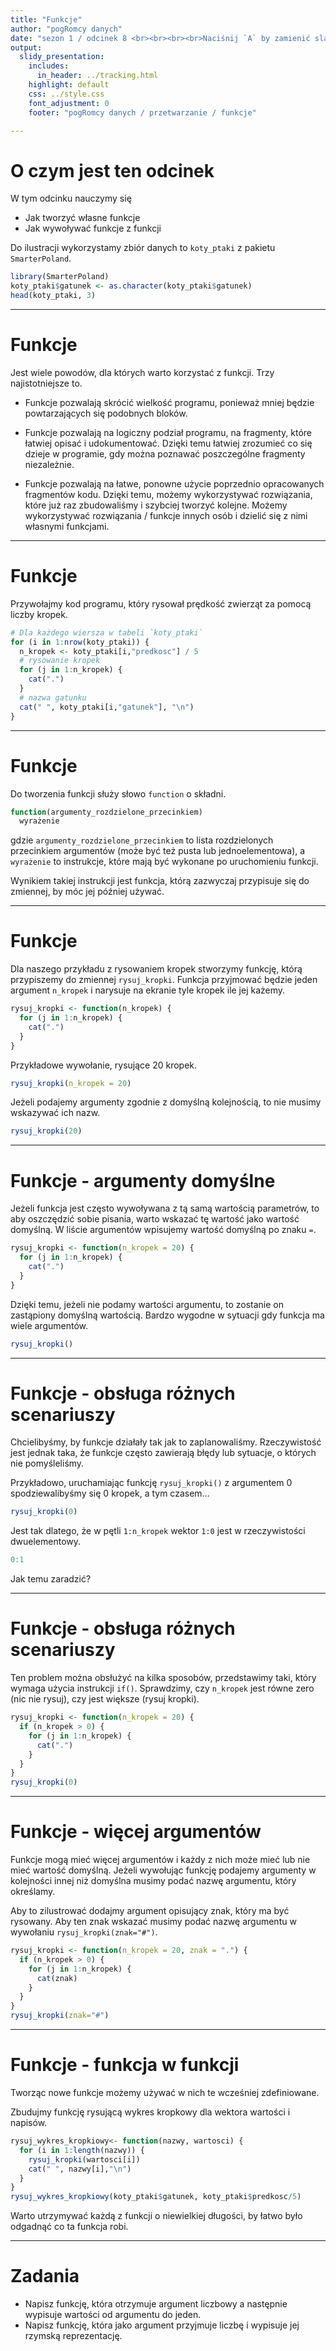```yaml
---
title: "Funkcje"
author: "pogRomcy danych"
date: "sezon 1 / odcinek 8 <br><br><br><br>Naciśnij `A` by zamienić slajdy na ciągły tekst. <br> Naciśnij `T` by wyświetlić spis treści."
output:
  slidy_presentation:
    includes:
      in_header: ../tracking.html
    highlight: default
    css: ../style.css
    font_adjustment: 0
    footer: "pogRomcy danych / przetwarzanie / funkcje"

---
```


# O czym jest ten odcinek

W tym odcinku nauczymy się

- Jak tworzyć własne funkcje
- Jak wywoływać funkcje z funkcji

Do ilustracji wykorzystamy zbiór danych to `koty_ptaki` z pakietu `SmarterPoland`.

```r
library(SmarterPoland)
koty_ptaki$gatunek <- as.character(koty_ptaki$gatunek)
head(koty_ptaki, 3)
```

---

# Funkcje

Jest wiele powodów, dla których warto korzystać z funkcji. Trzy najistotniejsze to.

* Funkcje pozwalają skrócić wielkość programu, ponieważ mniej będzie powtarzających się podobnych bloków. 

* Funkcje pozwalają na logiczny podział programu, na fragmenty, które łatwiej opisać i udokumentować. Dzięki temu łatwiej zrozumieć co się dzieje w programie, gdy można poznawać poszczególne fragmenty niezależnie.

* Funkcje pozwalają na łatwe, ponowne użycie poprzednio opracowanych fragmentów kodu. Dzięki temu, możemy wykorzystywać rozwiązania, które już raz zbudowaliśmy i szybciej tworzyć kolejne. Możemy wykorzystywać rozwiązania / funkcje innych osób i dzielić się z nimi własnymi funkcjami.

---

# Funkcje

Przywołajmy kod programu, który rysował prędkość zwierząt za pomocą liczby kropek.

```r
# Dla każdego wiersza w tabeli `koty_ptaki`
for (i in 1:nrow(koty_ptaki)) {
  n_kropek <- koty_ptaki[i,"predkosc"] / 5
  # rysowanie kropek
  for (j in 1:n_kropek) {
    cat(".")
  }
  # nazwa gatunku
  cat(" ", koty_ptaki[i,"gatunek"], "\n")
}
```

---

# Funkcje

Do tworzenia funkcji służy słowo `function` o składni.

```r
function(argumenty_rozdzielone_przecinkiem) 
  wyrażenie
```

gdzie `argumenty_rozdzielone_przecinkiem` to lista rozdzielonych przecinkiem argumentów (może być też pusta lub jednoelementowa), a `wyrażenie` to instrukcje, które mają być wykonane po uruchomieniu funkcji.

Wynikiem takiej instrukcji jest funkcja, którą zazwyczaj przypisuje się do zmiennej, by móc jej później używać.

---

# Funkcje

Dla naszego przykładu z rysowaniem kropek stworzymy funkcję, którą przypiszemy do zmiennej `rysuj_kropki`. Funkcja przyjmować będzie jeden argument `n_kropek` i narysuje na ekranie tyle kropek ile jej każemy.

```r
rysuj_kropki <- function(n_kropek) {
  for (j in 1:n_kropek) {
    cat(".")
  }
}
```

Przykładowe wywołanie, rysujące 20 kropek.

```r
rysuj_kropki(n_kropek = 20)
```

Jeżeli podajemy argumenty zgodnie z domyślną kolejnością, to nie musimy wskazywać ich nazw.

```r
rysuj_kropki(20)
```

---

# Funkcje - argumenty domyślne

Jeżeli funkcja jest często wywoływana z tą samą wartością parametrów, to aby oszczędzić sobie pisania, warto wskazać tę wartość jako wartość domyślną. W liście argumentów wpisujemy wartość domyślną po znaku `=`.

```r
rysuj_kropki <- function(n_kropek = 20) {
  for (j in 1:n_kropek) {
    cat(".")
  }
}
```

Dzięki temu, jeżeli nie podamy wartości argumentu, to zostanie on zastąpiony domyślną wartością. Bardzo wygodne w sytuacji gdy funkcja ma wiele argumentów.

```r
rysuj_kropki() 
```

---

# Funkcje - obsługa różnych scenariuszy

Chcielibyśmy, by funkcje działały tak jak to zaplanowaliśmy. Rzeczywistość jest jednak taka, że funkcje często zawierają błędy lub sytuacje, o których nie pomyśleliśmy. 

Przykładowo, uruchamiając funkcję `rysuj_kropki()` z argumentem 0 spodziewalibyśmy się 0 kropek, a tym czasem...

```r
rysuj_kropki(0) 
```

Jest tak dlatego, że w pętli `1:n_kropek` wektor `1:0` jest w rzeczywistości dwuelementowy.

```r
0:1
```

Jak temu zaradzić?

---

# Funkcje - obsługa różnych scenariuszy

Ten problem można obsłużyć na kilka sposobów, przedstawimy taki, który wymaga użycia instrukcji `if()`. Sprawdzimy, czy `n_kropek` jest równe zero (nic nie rysuj), czy jest większe (rysuj kropki).

```r
rysuj_kropki <- function(n_kropek = 20) {
  if (n_kropek > 0) {
    for (j in 1:n_kropek) {
      cat(".")
    }
  }
}
rysuj_kropki(0)
```

---

# Funkcje - więcej argumentów

Funkcje mogą mieć więcej argumentów i każdy z nich może mieć lub nie mieć wartość domyślną. Jeżeli wywołując funkcję podajemy argumenty w kolejności innej niż domyślna musimy podać nazwę argumentu, który określamy.

Aby to zilustrować dodajmy argument opisujący znak, który ma być rysowany. Aby ten znak wskazać musimy podać nazwę argumentu w wywołaniu `rysuj_kropki(znak="#")`.

```r
rysuj_kropki <- function(n_kropek = 20, znak = ".") {
  if (n_kropek > 0) {
    for (j in 1:n_kropek) {
      cat(znak)
    }
  }
}
rysuj_kropki(znak="#")
```

---

# Funkcje - funkcja w funkcji

Tworząc nowe funkcje możemy używać w nich te wcześniej zdefiniowane.

Zbudujmy funkcję rysującą wykres kropkowy dla wektora wartości i napisów.

```r
rysuj_wykres_kropkiowy<- function(nazwy, wartosci) {
  for (i in 1:length(nazwy)) {
    rysuj_kropki(wartosci[i])
    cat(" ", nazwy[i],"\n")
  }
}
rysuj_wykres_kropkiowy(koty_ptaki$gatunek, koty_ptaki$predkosc/5)
```

Warto utrzymywać każdą z funkcji o niewielkiej długości, by łatwo było odgadnąć co ta funkcja robi.

---

# Zadania

* Napisz funkcję, która otrzymuje argument liczbowy a następnie wypisuje wartości od argumentu do jeden.
* Napisz funkcję, która jako argument przyjmuje liczbę i wypisuje jej rzymską reprezentację.




